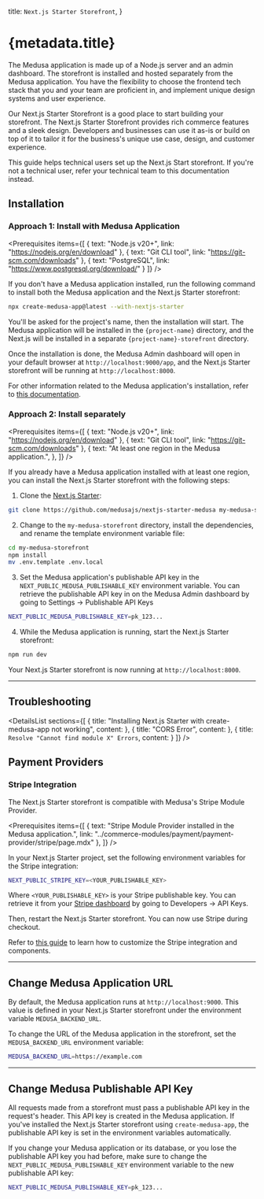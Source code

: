 
  title: `Next.js Starter Storefront`,
}

# {metadata.title}

The Medusa application is made up of a Node.js server and an admin dashboard. The storefront is installed and hosted separately from the Medusa application. You have the flexibility to choose the frontend tech stack that you and your team are proficient in, and implement unique design systems and user experience.

Our Next.js Starter Storefront is a good place to start building your storefront. The Next.js Starter Storefront provides rich commerce features and a sleek design. Developers and businesses can use it as-is or build on top of it to tailor it for the business's unique use case, design, and customer experience.

<Note>

This guide helps technical users set up the Next.js Start storefront. If you're not a technical user, refer your technical team to this documentation instead.

</Note>

## Installation

### Approach 1: Install with Medusa Application

<Prerequisites items={[
  {
    text: "Node.js v20+",
    link: "https://nodejs.org/en/download"
  },
  {
    text: "Git CLI tool",
    link: "https://git-scm.com/downloads"
  },
  {
    text: "PostgreSQL",
    link: "https://www.postgresql.org/download/"
  }
]} />

If you don't have a Medusa application installed, run the following command to install both the Medusa application and the Next.js Starter storefront:

```bash
npx create-medusa-app@latest --with-nextjs-starter
```

You'll be asked for the project's name, then the installation will start. The Medusa application will be installed in the `{project-name}` directory, and the Next.js will be installed in a separate `{project-name}-storefront` directory.

Once the installation is done, the Medusa Admin dashboard will open in your default browser at `http://localhost:9000/app`, and the Next.js Starter storefront will be running at `http://localhost:8000`.

For other information related to the Medusa application's installation, refer to [this documentation](!docs!/learn/installation).

### Approach 2: Install separately

<Prerequisites items={[
  {
    text: "Node.js v20+",
    link: "https://nodejs.org/en/download"
  },
  {
    text: "Git CLI tool",
    link: "https://git-scm.com/downloads"
  },
  {
    text: "At least one region in the Medusa application.",
  },
]} />

If you already have a Medusa application installed with at least one region, you can install the Next.js Starter storefront with the following steps:

1. Clone the [Next.js Starter](https://github.com/medusajs/nextjs-starter-medusa):

```bash
git clone https://github.com/medusajs/nextjs-starter-medusa my-medusa-storefront
```

2. Change to the `my-medusa-storefront` directory, install the dependencies, and rename the template environment variable file:

```bash npm2yarn
cd my-medusa-storefront
npm install
mv .env.template .env.local
```

3. Set the Medusa application's publishable API key in the `NEXT_PUBLIC_MEDUSA_PUBLISHABLE_KEY` environment variable. You can retrieve the publishable API key in on the Medusa Admin dashboard by going to Settings -> Publishable API Keys

```bash
NEXT_PUBLIC_MEDUSA_PUBLISHABLE_KEY=pk_123...
```

4. While the Medusa application is running, start the Next.js Starter storefront:

```bash npm2yarn
npm run dev
```

Your Next.js Starter storefront is now running at `http://localhost:8000`.

---

## Troubleshooting

<DetailsList
  sections={[
    {
      title: "Installing Next.js Starter with create-medusa-app not working",
      content: <CmaOptionTroubleshooting />
    },
    {
      title: "CORS Error",
      content: <CorsErrorTroubleshooting />
    },
    {
      title: `Resolve "Cannot find module X" Errors`,
      content: <ModuleXErrorTroubleshooting />
    }
  ]}
/>

## Payment Providers

### Stripe Integration

The Next.js Starter storefront is compatible with Medusa's Stripe Module Provider.

<Prerequisites items={[
  {
    text: "Stripe Module Provider installed in the Medusa application.",
    link: "../commerce-modules/payment/payment-provider/stripe/page.mdx"
  },
]} />

In your Next.js Starter project, set the following environment variables for the Stripe integration:

```bash
NEXT_PUBLIC_STRIPE_KEY=<YOUR_PUBLISHABLE_KEY>
```

Where `<YOUR_PUBLISHABLE_KEY>` is your Stripe publishable key. You can retrieve it from your [Stripe dashboard](https://dashboard.stripe.com/) by going to Developers → API Keys.

Then, restart the Next.js Starter storefront. You can now use Stripe during checkout.

<Note title="Tip">

Refer to [this guide](./guides/customize-stripe/page.mdx) to learn how to customize the Stripe integration and components.

</Note>

---

## Change Medusa Application URL

By default, the Medusa application runs at `http://localhost:9000`. This value is defined in your Next.js Starter storefront under the environment variable `MEDUSA_BACKEND_URL`.

To change the URL of the Medusa application in the storefront, set the `MEDUSA_BACKEND_URL` environment variable:

```bash
MEDUSA_BACKEND_URL=https://example.com
```

---

## Change Medusa Publishable API Key

All requests made from a storefront must pass a publishable API key in the request's header. This API key is created in the Medusa application. If you've installed the Next.js Starter storefront using `create-medusa-app`, the publishable API key is set in the environment variables automatically.

If you change your Medusa application or its database, or you lose the publishable API key you had before, make sure to change the `NEXT_PUBLIC_MEDUSA_PUBLISHABLE_KEY` environment variable to the new publishable API key:

```bash
NEXT_PUBLIC_MEDUSA_PUBLISHABLE_KEY=pk_123...
```
